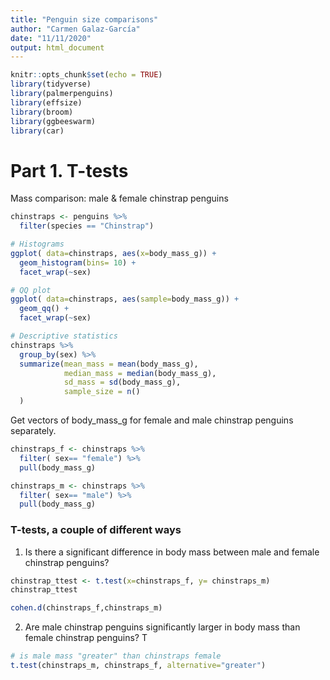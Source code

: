 ```yaml
---
title: "Penguin size comparisons"
author: "Carmen Galaz-García"
date: "11/11/2020"
output: html_document
---
```


```r
knitr::opts_chunk$set(echo = TRUE)
library(tidyverse)
library(palmerpenguins)
library(effsize)
library(broom)
library(ggbeeswarm)
library(car)
```

# Part 1. T-tests

Mass comparison: male & female chinstrap penguins

```r
chinstraps <- penguins %>% 
  filter(species == "Chinstrap")

# Histograms
ggplot( data=chinstraps, aes(x=body_mass_g)) +
  geom_histogram(bins= 10) +
  facet_wrap(~sex)

# QQ plot
ggplot( data=chinstraps, aes(sample=body_mass_g)) +
  geom_qq() +
  facet_wrap(~sex)

# Descriptive statistics
chinstraps %>% 
  group_by(sex) %>% 
  summarize(mean_mass = mean(body_mass_g),
            median_mass = median(body_mass_g),
            sd_mass = sd(body_mass_g),
            sample_size = n()
  )
```

Get vectors of body_mass_g for female and male chinstrap penguins separately.

```r
chinstraps_f <- chinstraps %>% 
  filter( sex== "female") %>% 
  pull(body_mass_g)

chinstraps_m <- chinstraps %>% 
  filter( sex== "male") %>% 
  pull(body_mass_g)
```

### T-tests, a couple of different ways

1. Is there a significant difference in body mass between male and female chinstrap penguins?

```r
chinstrap_ttest <- t.test(x=chinstraps_f, y= chinstraps_m)
chinstrap_ttest

cohen.d(chinstraps_f,chinstraps_m)
```

2. Are male chinstrap penguins significantly larger in body mass than female chinstrap penguins? T

```r
# is male mass "greater" than chinstraps female
t.test(chinstraps_m, chinstraps_f, alternative="greater")  
```













